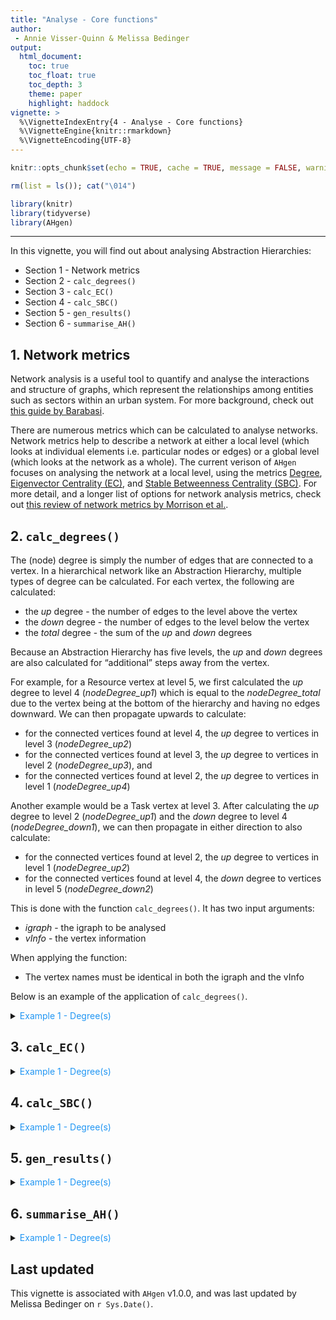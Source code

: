 ```yaml
---
title: "Analyse - Core functions"
author: 
 - Annie Visser-Quinn & Melissa Bedinger
output: 
  html_document:
    toc: true
    toc_float: true
    toc_depth: 3
    theme: paper
    highlight: haddock
vignette: >
  %\VignetteIndexEntry{4 - Analyse - Core functions}
  %\VignetteEngine{knitr::rmarkdown}
  %\VignetteEncoding{UTF-8}
---
```

```r

knitr::opts_chunk$set(echo = TRUE, cache = TRUE, message = FALSE, warning = FALSE)

rm(list = ls()); cat("\014")

library(knitr)
library(tidyverse)
library(AHgen)
```

<style>
#TOC {
  background: url("images/hex.png");
  background-size: 230px;
  background-position-x: center;
  background-position-y: top;
  padding-top: 280px !important;
  background-repeat: no-repeat;
}
</style>
---

In this vignette, you will find out about analysing Abstraction Hierarchies:

- Section 1 - Network metrics
- Section 2 - `calc_degrees()`
- Section 3 - `calc_EC()`
- Section 4 - `calc_SBC()`
- Section 5 - `gen_results()`
- Section 6 - `summarise_AH()`


## 1. Network metrics

Network analysis is a useful tool to quantify and analyse the interactions and structure of graphs, which represent the relationships among entities such as sectors within an urban system. For more background, check out [this guide by Barabasi](http://networksciencebook.com/).

There are numerous metrics which can be calculated to analyse networks. Network metrics help to describe a network at either a local level (which looks at individual elements i.e. particular nodes or edges) or a global level (which looks at the network as a whole). The current verison of `AHgen` focuses on analysing the network at a local level, using the metrics [Degree](https://en.wikipedia.org/wiki/Degree_(graph_theory)), [Eigenvector Centrality (EC)](https://en.wikipedia.org/wiki/Eigenvector_centrality), and [Stable Betweenness Centrality (SBC)](https://doi.org/10.1109/ICASSP.2014.6854324). For more detail, and a longer list of options for network analysis metrics, check out [this review of network metrics by Morrison et al.](https://doi.org/10.1007/s41109-022-00476-w).


## 2. `calc_degrees()`

The (node) degree is simply the number of edges that are connected to a vertex. In a hierarchical network like an Abstraction Hierarchy, multiple types of degree can be calculated. For each vertex, the following are calculated:

- the *up* degree - the number of edges to the level above the vertex
- the *down* degree - the number of edges to the level below the vertex
- the *total* degree - the sum of the *up* and *down* degrees

Because an Abstraction Hierarchy has five levels, the *up* and *down* degrees are also calculated for "additional" steps away from the vertex. 

For example, for a Resource vertex at level 5, we first calculated the *up* degree to level 4 (*nodeDegree_up1*) which is equal to the *nodeDegree_total* due to the vertex being at the bottom of the hierarchy and having no edges downward. We can then propagate upwards to calculate:

- for the connected vertices found at level 4, the *up* degree to vertices in level 3 (*nodeDegree_up2*)
- for the connected vertices found at level 3, the *up* degree to vertices in level 2 (*nodeDegree_up3*), and
- for the connected vertices found at level 2, the *up* degree to vertices in level 1 (*nodeDegree_up4*)

Another example would be a Task vertex at level 3. After calculating the *up* degree to level 2 (*nodeDegree_up1*) and the *down* degree to level 4 (*nodeDegree_down1*), we can then propagate in either direction to also calculate:

- for the connected vertices found at level 2, the *up* degree to vertices in level 1 (*nodeDegree_up2*)
- for the connected vertices found at level 4, the *down* degree to vertices in level 5 (*nodeDegree_down2*)

This is done with the function `calc_degrees()`. It has two input arguments: 

- *igraph* - the igraph to be analysed
- *vInfo* - the vertex information

When applying the function:

- The vertex names must be identical in both the igraph and the vInfo

Below is an example of the application of `calc_degrees()`.

<details><summary><span style = "color: #2196F3;">Example 1 - Degree(s)</span></summary>
```r
# Read in adjacency matrix for the Urban Systems Abstraction Hierarchy
dh = read_adjMat("../inputs/USAH_3.0_template_baseline_adjMat_20230602.xlsx") 

# Extract vInfo
dv = dh %>% select(level, levelName_full, levelName, Node)

# Convert to an igraph
di = adjMat_to_igraph(adjMat = dh, vInfo = dv)

# Calculate the degree(s) of each vertex
degrees = calc_degrees(igraph = di, vInfo = dv)
```
</details>


## 3. `calc_EC()`
<details><summary><span style = "color: #2196F3;">Example 1 - Degree(s)</span></summary>
```r
```
</details>


## 4. `calc_SBC()`
<details><summary><span style = "color: #2196F3;">Example 1 - Degree(s)</span></summary>
```r
```
</details>


## 5. `gen_results()`
<details><summary><span style = "color: #2196F3;">Example 1 - Degree(s)</span></summary>
```r
```
</details>


## 6. `summarise_AH()`
<details><summary><span style = "color: #2196F3;">Example 1 - Degree(s)</span></summary>
```r
```
</details>


## Last updated
This vignette is associated with `AHgen` v1.0.0, and was last updated by Melissa Bedinger on `r Sys.Date()`.